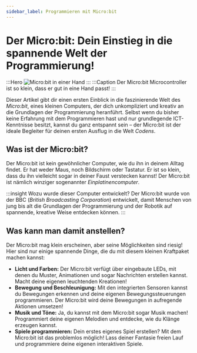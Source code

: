 ```yaml
---
sidebar_label: Programmieren mit Micro:bit
---
```

# Der Micro:bit: Dein Einstieg in die spannende Welt der Programmierung!
:::Hero
  ![Micro:bit in einer Hand](./img/microbit_in_hand.jpeg)
:::
:::Caption
  Der Micro:bit Microcontroller ist so klein, dass er gut in eine Hand passt!
:::

Dieser Artikel gibt dir einen ersten Einblick in die faszinierende Welt des _Micro:bit_, eines kleinen Computers, der
dich unkompliziert und kreativ an die Grundlagen der Programmierung heranführt. Selbst wenn du bisher keine Erfahrung
mit dem Programmieren hast und nur grundlegende ICT-Kenntnisse besitzt, kannst du ganz entspannt sein – der Micro:bit
ist der ideale Begleiter für deinen ersten Ausflug in die Welt _Codens_.

## Was ist der Micro:bit?
Der Micro:bit ist kein gewöhnlicher Computer, wie du ihn in deinem Alltag findet. Er hat weder Maus, noch Bildschirm
oder Tastatur. Er ist so klein, dass du ihn vielleicht sogar in deiner Faust verstecken kannst! Der Micro:bit ist
nämlich winziger sogenannter _Einplatinencomputer_.

:::insight Wozu wurde dieser Computer entwickelt?
Der Micro:bit wurde von der BBC (_British Broadcasting Corporation_) entwickelt, damit Menschen von jung bis alt die
Grundlagen der Programmierung und der Robotik auf spannende, kreative Weise entdecken können.
:::

## Was kann man damit anstellen?
Der Micro:bit mag klein erscheinen, aber seine Möglichkeiten sind riesig! Hier sind nur einige spannende Dinge, die du
mit diesem kleinen Kraftpaket machen kannst:
- **Licht und Farben:** Der Micro:bit verfügt über eingebaute LEDs, mit denen du Muster, Animationen und sogar
  Nachrichten erstellen kannst. Macht deine eigenen leuchtenden Kreationen!
- **Bewegung und Beschleunigung:** Mit den integrierten Sensoren kannst du Bewegungen erkennen und deine eigenen
  Bewegungssteuerungen programmieren. Der Micro:bit wird deine Bewegungen in aufregende Aktionen umsetzen!
- **Musik und Töne:** Ja, du kannst mit dem Micro:bit sogar Musik machen! Programmiert deine eigenen Melodien und
  entdecke, wie du Klänge erzeugen kannst.
- **Spiele programmieren:** Dein erstes eigenes Spiel erstellen? Mit dem Micro:bit ist das problemlos möglich! Lass
  deiner Fantasie freien Lauf und programmiere deine eigenen interaktiven Spiele.


